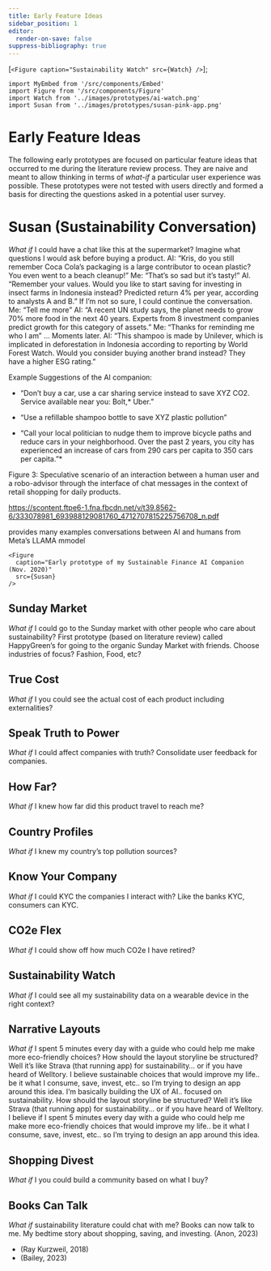 ```yaml
---
title: Early Feature Ideas
sidebar_position: 1
editor:
  render-on-save: false
suppress-bibliography: true
---
```





[`<Figure caption="Sustainability Watch" src={Watch} />`];

````mdx-code-block
import MyEmbed from '/src/components/Embed'
import Figure from '/src/components/Figure'
import Watch from '../images/prototypes/ai-watch.png'
import Susan from '../images/prototypes/susan-pink-app.png'
````

# Early Feature Ideas

The following early prototypes are focused on particular feature ideas
that occurred to me during the literature review process. They are naive
and meant to allow thinking in terms of *what-if* a particular user
experience was possible. These prototypes were not tested with users
directly and formed a basis for directing the questions asked in a
potential user survey.

# Susan (Sustainability Conversation)

*What if* I could have a chat like this at the supermarket? Imagine what
questions I would ask before buying a product. AI: “Kris, do you still
remember Coca Cola’s packaging is a large contributor to ocean plastic?
You even went to a beach cleanup!” Me: “That’s so sad but it’s tasty!”
AI. “Remember your values. Would you like to start saving for investing
in insect farms in Indonesia instead? Predicted return 4% per year,
according to analysts A and B.” If I’m not so sure, I could continue the
conversation. Me: “Tell me more” AI: “A recent UN study says, the planet
needs to grow 70% more food in the next 40 years. Experts from 8
investment companies predict growth for this category of assets.” Me:
“Thanks for reminding me who I am” … Moments later. AI: “This shampoo is
made by Unilever, which is implicated in deforestation in Indonesia
according to reporting by World Forest Watch. Would you consider buying
another brand instead? They have a higher ESG rating.”

Example Suggestions of the AI companion:

-   “Don’t buy a car, use a car sharing service instead to save XYZ CO2.
    Service available near you: Bolt,\* Uber.”

-   “Use a refillable shampoo bottle to save XYZ plastic pollution”

-   “Call your local politician to nudge them to improve bicycle paths
    and reduce cars in your neighborhood. Over the past 2 years, you
    city has experienced an increase of cars from 290 cars per capita to
    350 cars per capita.”\*

Figure 3: Speculative scenario of an interaction between a human user
and a robo-advisor through the interface of chat messages in the context
of retail shopping for daily products.

https://scontent.ftpe6-1.fna.fbcdn.net/v/t39.8562-6/333078981_693988129081760_4712707815225756708_n.pdf

provides many examples conversations between AI and humans from Meta’s
LLAMA mmodel

````mdx-code-block
<Figure
  caption="Early prototype of my Sustainable Finance AI Companion (Nov. 2020)"
  src={Susan}
/>
````

## Sunday Market

*What if* I could go to the Sunday market with other people who care
about sustainability? First prototype (based on literature review)
called HappyGreen’s for going to the organic Sunday Market with friends.
Choose industries of focus? Fashion, Food, etc?

<MyEmbed src="https://framer.com/embed/HappyGreen-s--b6BsD3AvB9LOehpEFVAu/DGVOYRTex?highlights=0" text="Loading Sunday Market..." />

## True Cost

*What if* I you could see the actual cost of each product including
externalities?

<MyEmbed src="https://www.figma.com/embed?embed_host=share&url=https%3A%2F%2Fwww.figma.com%2Ffile%2FcAgbLs3UzAI5TnmjOipjZ5%2FTrue-Cost%3Fnode-id%3D0%253A1" text="Loading True Cost..." />

## Speak Truth to Power

*What if* I could affect companies with truth? Consolidate user feedback
for companies.

<MyEmbed src="https://www.figma.com/embed?embed_host=share&url=https%3A%2F%2Fwww.figma.com%2Ffile%2FcAgbLs3UzAI5TnmjOipjZ5%2FTrue-Cost%3Fnode-id%3D0%253A1" text="Loading True Cost..." />

## How Far?

*What if* I knew how far did this product travel to reach me?

<MyEmbed src="https://www.figma.com/embed?embed_host=share&url=https%3A%2F%2Fwww.figma.com%2Ffile%2FY1PlFrLRvyu7lI2KvAILe4%2FHow-Far%253F%3Fnode-id%3D0%253A1%26t%3Dn2uEPPaN4pknSaVh-1" text="Loading 'How Far?'..." />

## Country Profiles

*What if* I knew my country’s top pollution sources?

<MyEmbed src="https://www.figma.com/embed?embed_host=share&url=https%3A%2F%2Fwww.figma.com%2Ffile%2Fx2OIzYHACJTr6xnzHkrdeQ%2FCountry-Profiles%3Fnode-id%3D0%253A1%26t%3DW82SgRzgzbAaHImo-1" text="Loading Country Profiles..." />

## Know Your Company

*What if* I could KYC the companies I interact with? Like the banks KYC,
consumers can KYC.

## CO2e Flex

*What if* I could show off how much CO2e I have retired?

## Sustainability Watch

*What if* I could see all my sustainability data on a wearable device in
the right context?

<div dangerouslySetInnerHTML={{ __html: quartoRawHtml[0] }} />

## Narrative Layouts

*What if* I spent 5 minutes every day with a guide who could help me
make more eco-friendly choices? How should the layout storyline be
structured? Well it’s like Strava (that running app) for sustainability…
or if you have heard of Welltory. I believe sustainable choices that
would improve my life.. be it what I consume, save, invest, etc.. so I’m
trying to design an app around this idea. I’m basically building the UX
of AI.. focused on sustainability. How should the layout storyline be
structured? Well it’s like Strava (that running app) for sustainability…
or if you have heard of Welltory. I believe if I spent 5 minutes every
day with a guide who could help me make more eco-friendly choices that
would improve my life.. be it what I consume, save, invest, etc.. so I’m
trying to design an app around this idea.

<MyEmbed src="https://www.figma.com/embed?embed_host=share&url=https%3A%2F%2Fwww.figma.com%2Ffile%2FnTh1LsECxFABEZPE7pSFgw%2FDid-you-know%253F%3Fnode-id%3D0%253A1" text="Loading Prototype..." />

## Shopping Divest

*What if* I you could build a community based on what I buy?

<MyEmbed src="https://www.figma.com/embed?embed_host=share&url=https%3A%2F%2Fwww.figma.com%2Ffile%2Fw7LqdSzACgz9ghuTcrSxgk%2FDivest%3Fnode-id%3D0%253A1" text="Loading Shopping Divest..." />

## Books Can Talk

*What if* sustainability literature could chat with me? Books can now
talk to me. My bedtime story about shopping, saving, and investing.
(Anon, 2023)

-   (Ray Kurzweil, 2018)
-   (Bailey, 2023)
